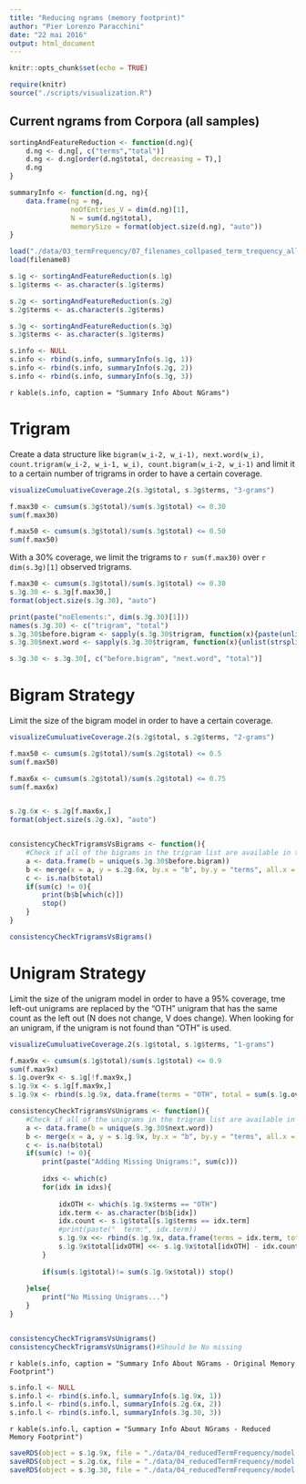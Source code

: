 ```yaml
---
title: "Reducing ngrams (memory footprint)"
author: "Pier Lorenzo Paracchini"
date: "22 mai 2016"
output: html_document
---
```


```r
knitr::opts_chunk$set(echo = TRUE)

require(knitr)
source("./scripts/visualization.R")
```

## Current ngrams from Corpora (all samples)

```r
sortingAndFeatureReduction <- function(d.ng){
    d.ng <- d.ng[, c("terms","total")]
    d.ng <- d.ng[order(d.ng$total, decreasing = T),]
    d.ng
}

summaryInfo <- function(d.ng, ng){
    data.frame(ng = ng, 
               noOfEntries_V = dim(d.ng)[1], 
               N = sum(d.ng$total), 
               memorySize = format(object.size(d.ng), "auto"))
}

load("./data/03_termFrequency/07_filenames_collpased_term_trequency_allSample.rdata")
load(filename8)

s.1g <- sortingAndFeatureReduction(s.1g)
s.1g$terms <- as.character(s.1g$terms)

s.2g <- sortingAndFeatureReduction(s.2g)
s.2g$terms <- as.character(s.2g$terms)

s.3g <- sortingAndFeatureReduction(s.3g)
s.3g$terms <- as.character(s.3g$terms)

s.info <- NULL
s.info <- rbind(s.info, summaryInfo(s.1g, 1))
s.info <- rbind(s.info, summaryInfo(s.2g, 2))
s.info <- rbind(s.info, summaryInfo(s.3g, 3))
```


`r kable(s.info, caption = "Summary Info About NGrams")`

# Trigram

Create a data structure like `bigram(w_i-2, w_i-1), next.word(w_i), count.trigram(w_i-2, w_i-1, w_i), count.bigram(w_i-2, w_i-1)` and limit it to a certain number of trigrams in order to have a certain coverage. 

```r
visualizeCumuluativeCoverage.2(s.3g$total, s.3g$terms, "3-grams")

f.max30 <- cumsum(s.3g$total)/sum(s.3g$total) <= 0.30
sum(f.max30)

f.max50 <- cumsum(s.3g$total)/sum(s.3g$total) <= 0.50
sum(f.max50)
```

With a 30% coverage, we limit the trigrams to `r sum(f.max30)` over `r dim(s.3g)[1]` observed trigrams. 

```r
f.max30 <- cumsum(s.3g$total)/sum(s.3g$total) <= 0.30
s.3g.30 <- s.3g[f.max30,] 
format(object.size(s.3g.30), "auto")
```

```r
print(paste("noElements:", dim(s.3g.30)[1]))
names(s.3g.30) <- c("trigram", "total")
s.3g.30$before.bigram <- sapply(s.3g.30$trigram, function(x){paste(unlist(strsplit(x, split = " "))[1:2], collapse = " ")})
s.3g.30$next.word <- sapply(s.3g.30$trigram, function(x){unlist(strsplit(x, split = " "))[3]})

s.3g.30 <- s.3g.30[, c("before.bigram", "next.word", "total")]

```

# Bigram Strategy

Limit the size of the bigram model in order to have a certain coverage.

```r
visualizeCumuluativeCoverage.2(s.2g$total, s.2g$terms, "2-grams")

f.max50 <- cumsum(s.2g$total)/sum(s.2g$total) <= 0.5
sum(f.max50)

f.max6x <- cumsum(s.2g$total)/sum(s.2g$total) <= 0.75
sum(f.max6x)


s.2g.6x <- s.2g[f.max6x,] 
format(object.size(s.2g.6x), "auto")


consistencyCheckTrigramsVsBigrams <- function(){
    #Check if all of the bigrams in the trigram list are available in the list of bigrams simpified
    a <- data.frame(b = unique(s.3g.30$before.bigram))
    b <- merge(x = a, y = s.2g.6x, by.x = "b", by.y = "terms", all.x = T)
    c <- is.na(b$total)
    if(sum(c) != 0){
        print(b$b[which(c)])
        stop()  
    }     
}

consistencyCheckTrigramsVsBigrams()
```

# Unigram Strategy

Limit the size of the unigram model in order to have a 95% coverage, tme left-out unigrams are replaced by the "OTH" unigram that has the same count as the left out (N does not change, V does change). When looking for an unigram, if the unigram is not found than "OTH" is used.

```r
visualizeCumuluativeCoverage.2(s.1g$total, s.1g$terms, "1-grams")

f.max9x <- cumsum(s.1g$total)/sum(s.1g$total) <= 0.9
sum(f.max9x)
s.1g.over9x <- s.1g[!f.max9x,] 
s.1g.9x <- s.1g[f.max9x,] 
s.1g.9x <- rbind(s.1g.9x, data.frame(terms = "OTH", total = sum(s.1g.over9x$total)))

consistencyCheckTrigramsVsUnigrams <- function(){
    #Check if all of the unigrams in the trigram list are available in the list of unigrams simpified
    a <- data.frame(b = unique(s.3g.30$next.word))
    b <- merge(x = a, y = s.1g.9x, by.x = "b", by.y = "terms", all.x = T)
    c <- is.na(b$total)
    if(sum(c) != 0){
        print(paste("Adding Missing Unigrams:", sum(c)))
        
        idxs <- which(c)
        for(idx in idxs){
            
            idxOTH <- which(s.1g.9x$terms == "OTH")
            idx.term <- as.character(b$b[idx])
            idx.count <- s.1g$total[s.1g$terms == idx.term]
            #print(paste("  term:", idx.term))
            s.1g.9x <<- rbind(s.1g.9x, data.frame(terms = idx.term, total = idx.count))
            s.1g.9x$total[idxOTH] <<- s.1g.9x$total[idxOTH] - idx.count 
        }
        
        if(sum(s.1g$total)!= sum(s.1g.9x$total)) stop()
        
    }else{
        print("No Missing Unigrams...")
    }     
}


consistencyCheckTrigramsVsUnigrams()
consistencyCheckTrigramsVsUnigrams()#Should be No missing 
```

`r kable(s.info, caption = "Summary Info About NGrams - Original Memory Footprint")`

```r
s.info.l <- NULL
s.info.l <- rbind(s.info.l, summaryInfo(s.1g.9x, 1))
s.info.l <- rbind(s.info.l, summaryInfo(s.2g.6x, 2))
s.info.l <- rbind(s.info.l, summaryInfo(s.3g.30, 3))
```


`r kable(s.info.l, caption = "Summary Info About NGrams - Reduced Memory Footprint")`


```r
saveRDS(object = s.1g.9x, file = "./data/04_reducedTermFrequency/model.1g.rds")
saveRDS(object = s.2g.6x, file = "./data/04_reducedTermFrequency/model.2g.rds")
saveRDS(object = s.3g.30, file = "./data/04_reducedTermFrequency/model.3g.rds")
```

